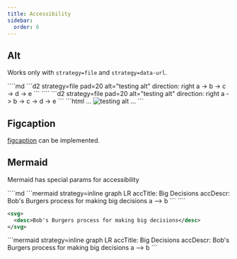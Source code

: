 ```yaml
---
title: Accessibility
sidebar:
  order: 6
---
```



## Alt

Works only with `strategy=file` and `strategy=data-url`.

<Tabs>
  <TabItem label="Markdown">
````md
```d2 strategy=file pad=20 alt="testing alt"
direction: right
a -> b -> c -> d -> e
```
````
  </TabItem>
  <TabItem label="Diagram">
```d2 strategy=file pad=20 alt="testing alt"
direction: right
a -> b -> c -> d -> e
```

  </TabItem>
  <TabItem label="Resulting HTML">
```html
...
<img alt="testing alt" .../>
...
```
  </TabItem>
</Tabs>

## Figcaption

[figcaption](https://developer.mozilla.org/en-US/docs/Web/HTML/Element/figcaption) can be implemented.

## Mermaid

Mermaid has special params for accessibility

<Tabs>
  <TabItem label="Markdown">
````md
```mermaid strategy=inline
graph LR
  accTitle: Big Decisions
  accDescr: Bob's Burgers process for making big decisions
  a --> b
```
````
  </TabItem>
  <TabItem label="HTML">

```xml
<svg>
  <desc>Bob's Burgers process for making big decisions</desc>
</svg>
```
  </TabItem>
  <TabItem label="Diagram">
```mermaid strategy=inline
graph LR
  accTitle: Big Decisions
  accDescr: Bob's Burgers process for making big decisions
  a --> b
```
  </TabItem>
</Tabs>

